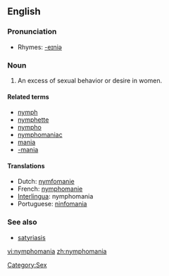 ==English==

===Pronunciation===
*Rhymes: [[Rhymes:English:-eɪniə|-eɪniə]]

===Noun===
{{en-noun|-}}

# An excess of sexual behavior or desire in women.

====Related terms====
*[[nymph]]
*[[nymphette]]
*[[nympho]]
*[[nymphomaniac]]
*[[mania]]
*[[-mania]]

====Translations====
*Dutch: [[nymfomanie]] {{f}}
*French: [[nymphomanie]] {{f}}
*[[Interlingua]]: nymphomania
*Portuguese: [[ninfomania]] {{f}}

===See also===
* [[satyriasis]]

[[Category:Sex]]
[[vi:nymphomania]]
[[zh:nymphomania]]